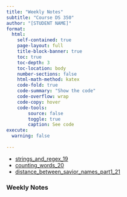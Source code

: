 ```yaml
---
title: "Weekly Notes"
subtitle: "Course DS 350"
author: "[STUDENT NAME]"
format:
  html:
    self-contained: true
    page-layout: full
    title-block-banner: true
    toc: true
    toc-depth: 3
    toc-location: body
    number-sections: false
    html-math-method: katex
    code-fold: true
    code-summary: "Show the code"
    code-overflow: wrap
    code-copy: hover
    code-tools:
        source: false
        toggle: true
        caption: See code
execute: 
  warning: false
    
---
```


-   [strings_and_regex_19](/350_Projects/Week_10/strings_and_regex_19.qmd)
-   [counting_words_20](/350_Projects/Week_10/counting_words_20.qmd)
-   [distance_between_savior_names_part1_21](/350_Projects/Week_10/distance_between_savior_names_part1_21.qmd)

### Weekly Notes
